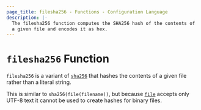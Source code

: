 ```yaml
---
page_title: filesha256 - Functions - Configuration Language
description: |-
  The filesha256 function computes the SHA256 hash of the contents of
  a given file and encodes it as hex.
---
```


# `filesha256` Function

`filesha256` is a variant of [`sha256`](/docs/language/functions/sha256)
that hashes the contents of a given file rather than a literal string.

This is similar to `sha256(file(filename))`, but
because [`file`](/docs/language/functions/file) accepts only UTF-8 text it cannot be used to
create hashes for binary files.
